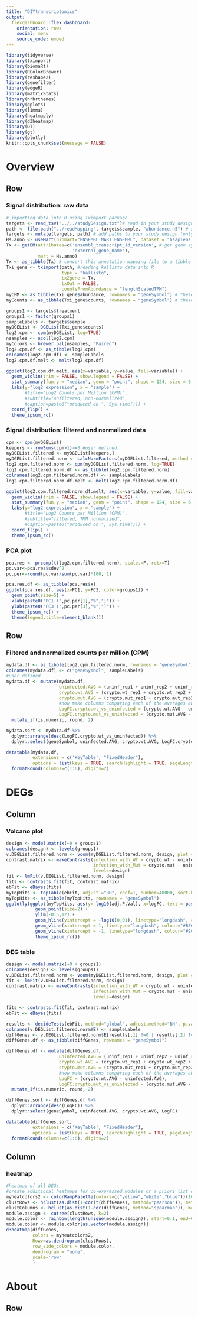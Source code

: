 ```yaml
---
title: "DIYtranscriptomics"
output: 
  flexdashboard::flex_dashboard:
    orientation: rows
    social: menu
    source_code: embed
---
```


```r
library(tidyverse)
library(tximport)
library(biomaRt)
library(RColorBrewer) 
library(reshape2) 
library(genefilter)
library(edgeR) 
library(matrixStats)
library(hrbrthemes)
library(gplots) 
library(limma)
library(heatmaply)
library(d3heatmap)
library(DT)
library(gt)
library(plotly)
knitr::opts_chunk$set(message = FALSE)
```

Overview {data-icon="fa-signal"}
===================================== 

Row {data-height=400}
------------------------------------------------------------------------------

### Signal distribution: raw data

```r
# importing data into R using Tximport package
targets <- read_tsv("../../studyDesign.txt")# read in your study design
path <- file.path("../readMapping", targets$sample, "abundance.h5") # set file paths to your mapped data
targets <- mutate(targets, path) # add paths to your study design (only necessary for Sleuth)
Hs.anno <- useMart(biomart="ENSEMBL_MART_ENSEMBL", dataset = "hsapiens_gene_ensembl") # select 'mart' from biomaRt for annotations
Tx <- getBM(attributes=c('ensembl_transcript_id_version', # get gene symbols for each transcript ID
                         'external_gene_name'),
            mart = Hs.anno)
Tx <- as_tibble(Tx) # convert this annotation mapping file to a tibble (the tidyverse version of a dataframe)
Txi_gene <- tximport(path, #reading kallisto data into R
                     type = "kallisto", 
                     tx2gene = Tx, 
                     txOut = FALSE, 
                     countsFromAbundance = "lengthScaledTPM")
myCPM <- as_tibble(Txi_gene$abundance, rownames = "geneSymbol") # these are you counts after adjusting for transcript length
myCounts <- as_tibble(Txi_gene$counts, rownames = "geneSymbol") # these are your transcript per million (TPM) values, or counts per million (CPM) if you collapsed data to gene level

groups1 <- targets$treatment
groups1 <- factor(groups1)
sampleLabels <- targets$sample
myDGEList <- DGEList(Txi_gene$counts)
log2.cpm <- cpm(myDGEList, log=TRUE)
nsamples <- ncol(log2.cpm)
myColors <- brewer.pal(nsamples, "Paired")
log2.cpm.df <- as_tibble(log2.cpm)
colnames(log2.cpm.df) <- sampleLabels
log2.cpm.df.melt <- melt(log2.cpm.df)

ggplot(log2.cpm.df.melt, aes(x=variable, y=value, fill=variable)) +
  geom_violin(trim = FALSE, show.legend = FALSE) +
  stat_summary(fun.y = "median", geom = "point", shape = 124, size = 6, color = "black", show.legend = FALSE) +
  labs(y="log2 expression", x = "sample") +
       #title="Log2 Counts per Million (CPM)",
       #subtitle="unfiltered, non-normalized",
       #caption=paste0("produced on ", Sys.time())) +
  coord_flip() +
  theme_ipsum_rc() 
```

### Signal distribution: filtered and normalized data

```r
cpm <- cpm(myDGEList)
keepers <- rowSums(cpm>1)>=3 #user defined
myDGEList.filtered <- myDGEList[keepers,]
myDGEList.filtered.norm <- calcNormFactors(myDGEList.filtered, method = "TMM")
log2.cpm.filtered.norm <- cpm(myDGEList.filtered.norm, log=TRUE)
log2.cpm.filtered.norm.df <- as_tibble(log2.cpm.filtered.norm)
colnames(log2.cpm.filtered.norm.df) <- sampleLabels
log2.cpm.filtered.norm.df.melt <- melt(log2.cpm.filtered.norm.df)

ggplot(log2.cpm.filtered.norm.df.melt, aes(x=variable, y=value, fill=variable)) +
  geom_violin(trim = FALSE, show.legend = FALSE) +
  stat_summary(fun.y = "median", geom = "point", shape = 124, size = 6, color = "black", show.legend = FALSE) +
  labs(y="log2 expression", x = "sample") +
       #title="Log2 Counts per Million (CPM)",
       #subtitle="filtered, TMM normalized",
       #caption=paste0("produced on ", Sys.time())) +
  coord_flip() +
  theme_ipsum_rc() 
```

### PCA plot

```r
pca.res <- prcomp(t(log2.cpm.filtered.norm), scale.=F, retx=T)
pc.var<-pca.res$sdev^2
pc.per<-round(pc.var/sum(pc.var)*100, 1)

pca.res.df <- as_tibble(pca.res$x)
ggplot(pca.res.df, aes(x=PC1, y=PC3, color=groups1)) +
  geom_point(size=5) +
  xlab(paste0("PC1 (",pc.per[1],"%",")")) + 
  ylab(paste0("PC3 (",pc.per[3],"%",")")) + 
  theme_ipsum_rc() +
  theme(legend.title=element_blank())

```

Row {data-height=400}
------------------------------------------------------------------------------

### Filtered and normalized counts per million (CPM)

```r
mydata.df <- as_tibble(log2.cpm.filtered.norm, rownames = "geneSymbol")
colnames(mydata.df) <- c("geneSymbol", sampleLabels)
#user defined
mydata.df <- mutate(mydata.df,
                    uninfected.AVG = (uninf_rep1 + uninf_rep2 + uninf_rep1)/3, 
                    crypto.wt.AVG = (crypto.wt_rep1 + crypto.wt_rep2 + crypto.wt_rep3)/3,
                    crypto.mut.AVG = (crypto.mut_rep1 + crypto.mut_rep2 + crypto.mut_rep3)/3,
                    #now make columns comparing each of the averages above that you're interested in
                    LogFC.crypto.wt_vs_uninfected = (crypto.wt.AVG - uninfected.AVG),
                    LogFC.crypto.mut_vs_uninfected = (crypto.mut.AVG - uninfected.AVG)) %>%
  mutate_if(is.numeric, round, 2)

mydata.sort <- mydata.df %>%
  dplyr::arrange(desc(LogFC.crypto.wt_vs_uninfected)) %>%
  dplyr::select(geneSymbol, uninfected.AVG, crypto.wt.AVG, LogFC.crypto.wt_vs_uninfected)

datatable(mydata.df, 
          extensions = c('KeyTable', "FixedHeader"), 
          options = list(keys = TRUE, searchHighlight = TRUE, pageLength = 5, lengthMenu = c("10", "25", "50", "100"))) %>%
  formatRound(columns=c(1:6), digits=2)
```

DEGs {data-orientation=columns data-icon="fa-random"}
===================================== 

Column {.tabset data-width=500}
------------------------------------------------------------------------------

### Volcano plot

```r
design <- model.matrix(~0 + groups1)
colnames(design) <- levels(groups1)
v.DEGList.filtered.norm <- voom(myDGEList.filtered.norm, design, plot = FALSE)
contrast.matrix <- makeContrasts(infection_with_WT = crypto.wt - uninfected,
                                 infection_with_Mut = crypto.mut - uninfected,
                                 levels=design)
fit <- lmFit(v.DEGList.filtered.norm, design)
fits <- contrasts.fit(fit, contrast.matrix)
ebFit <- eBayes(fits)
myTopHits <- topTable(ebFit, adjust ="BH", coef=1, number=40000, sort.by="logFC")
myTopHits <- as_tibble(myTopHits, rownames = "geneSymbol")
ggplotly(ggplot(myTopHits, aes(y=-log10(adj.P.Val), x=logFC, text = paste("Symbol:", geneSymbol))) +
           geom_point(size=2) +
           ylim(-0.5,12) +
           geom_hline(yintercept = -log10(0.01), linetype="longdash", colour="grey", size=1) +
           geom_vline(xintercept = 1, linetype="longdash", colour="#BE684D", size=1) +
           geom_vline(xintercept = -1, linetype="longdash", colour="#2C467A", size=1) +
           theme_ipsum_rc())
```


### DEG table

```r
design <- model.matrix(~0 + groups1)
colnames(design) <- levels(groups1)
v.DEGList.filtered.norm <- voom(myDGEList.filtered.norm, design, plot = FALSE)
fit <- lmFit(v.DEGList.filtered.norm, design)
contrast.matrix <- makeContrasts(infection_with_WT = crypto.wt - uninfected,
                                 infection_with_Mut = crypto.mut - uninfected,
                                 levels=design)

fits <- contrasts.fit(fit, contrast.matrix)
ebFit <- eBayes(fits)

results <- decideTests(ebFit, method="global", adjust.method="BH", p.value=0.01, lfc=2)
colnames(v.DEGList.filtered.norm$E) <- sampleLabels
diffGenes <- v.DEGList.filtered.norm$E[results[,1] !=0 | results[,2] !=0,]
diffGenes.df <- as_tibble(diffGenes, rownames = "geneSymbol")

diffGenes.df <- mutate(diffGenes.df,
                    uninfected.AVG = (uninf_rep1 + uninf_rep2 + uninf_rep1)/3, 
                    crypto.wt.AVG = (crypto.wt_rep1 + crypto.wt_rep2 + crypto.wt_rep3)/3,
                    crypto.mut.AVG = (crypto.mut_rep1 + crypto.mut_rep2 + crypto.mut_rep3)/3,
                    #now make columns comparing each of the averages above that you're interested in
                    LogFC = (crypto.wt.AVG - uninfected.AVG),
                    LogFC.crypto.mut_vs_uninfected = (crypto.mut.AVG - uninfected.AVG)) %>%
  mutate_if(is.numeric, round, 2)

diffGenes.sort <- diffGenes.df %>%
  dplyr::arrange(desc(LogFC)) %>%
  dplyr::select(geneSymbol, uninfected.AVG, crypto.wt.AVG, LogFC)

datatable(diffGenes.sort, 
          extensions = c('KeyTable', "FixedHeader"), 
          options = list(keys = TRUE, searchHighlight = TRUE, pageLength = 25, lengthMenu = c("10", "25", "50", "100"))) %>%
  formatRound(columns=c(1:6), digits=2)

```

Column {data-width=500}
------------------------------------------------------------------------------

### heatmap

```r
#heatmap of all DEGs
#create additional heatmaps for co-expressed modules or a priori list of genes
myheatcolors2 <- colorRampPalette(colors=c("yellow","white","blue"))(100)
clustRows <- hclust(as.dist(1-cor(t(diffGenes), method="pearson")), method="complete") #cluster rows by pearson correlation
clustColumns <- hclust(as.dist(1-cor(diffGenes, method="spearman")), method="complete")
module.assign <- cutree(clustRows, k=2)
module.color <- rainbow(length(unique(module.assign)), start=0.1, end=0.9) 
module.color <- module.color[as.vector(module.assign)] 
d3heatmap(diffGenes,
          colors = myheatcolors2,
          Rowv=as.dendrogram(clustRows),
          row_side_colors = module.color,
          dendrogram = "none",
          scale='row'
          )
```

About {data-orientation=rows data-icon="fa-comment-alt"}
===================================== 

Row {data-height=1000}
------------------------------------------------------------------------------
